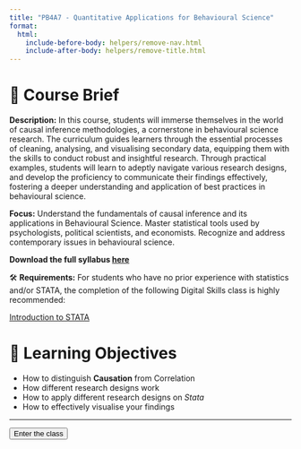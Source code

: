 ```yaml
---
title: "PB4A7 - Quantitative Applications for Behavioural Science"
format:
  html:
    include-before-body: helpers/remove-nav.html
    include-after-body: helpers/remove-title.html
---
```


# 📑 Course Brief

**Description:** 
In this course, students will immerse themselves in the world of causal inference methodologies, a cornerstone in behavioural science research. The curriculum guides learners through the essential processes of cleaning, analysing, and visualising secondary data, equipping them with the skills to conduct robust and insightful research. Through practical examples, students will learn to adeptly navigate various research designs, and develop the proficiency to communicate their findings effectively, fostering a deeper understanding and application of best practices in behavioural science.


**Focus:** Understand the fundamentals of causal inference and its applications in Behavioural Science. Master statistical tools used by psychologists, political scientists, and economists. Recognize and address contemporary issues in behavioural science.

**Download the full syllabus [here](https://github.com/GMelios/PB4A7/blob/main/2023/weeks/PB4A7_Syllabus_2023_24.pdf)**

🛠️ **Requirements:** For students who have no prior experience with statistics and/or STATA, the completion of the following Digital Skills class is highly recommended:

[Introduction to STATA](https://moodle.lse.ac.uk/course/view.php?id=7882)

# 🎯 Learning Objectives

- How to distinguish **Causation** from Correlation
- How different research designs work
- How to apply different research designs on _Stata_
- How to effectively visualise your findings



-----------------

<a href="2023/index.qmd">
    <button class="button-61"> Enter the class</button>
</a>

